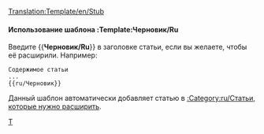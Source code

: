 <noinclude>[[Translation:Template/en/Stub]]</noinclude>{{en/Ambox| type  = notice
| image = en/StubIcon.png
| text  = <strong>Черновик</strong><br>Данная статья черновая. Пожалуйста, если вы можете, расширьте её.
}}<includeonly>{{{1|[[Category:ru/Статьи, которые нужно расширить]]}}}</includeonly><noinclude>

====Использование шаблона :Template:Черновик/Ru====
Введите <nowiki>{{</nowiki>'''Черновик/Ru'''<nowiki>}}</nowiki> в заголовке статьи, если вы желаете, чтобы её расширили.
Например:
<pre>
Содержимое статьи
...
{{ru/Черновик}}
</pre>

Данный шаблон автоматически добавляет статью в [[:Category:ru/Статьи, которые нужно расширить]].

[[Category:ru/Окна сообщений|T]]</noinclude>